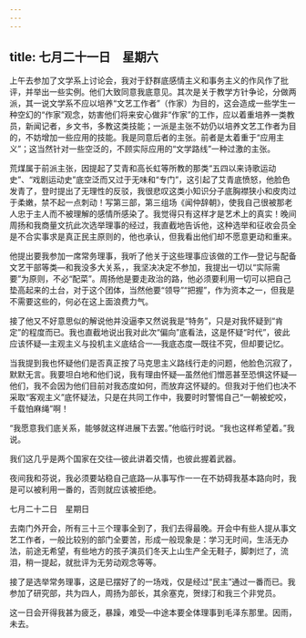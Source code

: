 ```yaml
---
---
---
```

title: 七月二十一日　星期六
---




上午去参加了文学系上讨论会，我对于舒群底感情主义和事务主义的作风作了批评，并举出一些实例。他们大致同意我底意见。其次是关于教学方针争论，分做两派，其一说文学系不应以培养“文艺工作者”（作家）为目的，这会造成一些学生一种空幻的“作家”观念，妨害他们将来安心做非“作家”的工作，应以着重培养一类教员，新闻记者，乡文书，多教这类技能；一派是主张不妨仍以培养文艺工作者为目的，不妨增加一些应用的技能。我是同意后者的主张。前者是太着重于“应用主义”；这当然针对一些空泛的，不顾实际应用的“文学路线”一种过激的主张。

荒煤属于前派主张，因提起了艾青和高长虹等所教的那类“五四以来诗歌运动史”、“戏剧运动史”底空泛而又过于无味和“专门”，这引起了艾青底愤怒，他脸色发青了，登时提出了无理性的反驳，我很悲叹这类小知识分子底胸襟狭小和皮肉过于柔嫩，禁不起一点刺动！写第三部，第三组场《闻仲辞朝》，使我自己很被那老人忠于主人而不被理解的感情所感染了。我觉得只有这样才是艺术上的真实！晚间周扬和我商量文抗此次选举理事的经过，我直截地告诉他，这种选举和征收会员全是不合实事求是真正民主原则的，他也承认，但我看出他们却不愿意更动和重来。

他提出要我参加一席常务理事，我听了他关于这些理事应该做的工作―登记与配备文艺干部等类―和我没多大关系，，我坚决决定不参加，我提出一切以“实际需要”为原则，不必“配菜”。周扬他是要走政治的路，他必须要利用一切可以把自己垫高起来的土台，对于这个团体，当然他要“领导”“把握”，作为资本之一，但我是不需要这些的，何必在这上面浪费力气。

接了他又不好意思似的解说他并没逼李又然说我是“特务”，只是对我怀疑到“肯定”的程度而已。我也直截地说出我对此次“偏向”底看法，这是怀疑“时代”，彼此应该怀疑―主观主义与投机主义底结合一―我底态度―既往不究，但却要记忆。

当我提到我也怀疑他们是否真正按了马克思主义路线行走的问题，他脸色沉寂了，默默无言。我要坦白地和他们说，我有理由怀疑―虽然他们憎恶甚至恐惧这怀疑―他们，我不会因为他们目前对我态度如何，而放弃这怀疑的。但我对于他们也决不采取“客观主义”底怀疑法，只是在共同工作中，我要时时警惕自己“一朝被蛇咬，千载怕麻绳”啊！

“我愿意我们底关系，能够就这样进展下去罢。”他临行时说。“我也这样希望着。”我说。

我们这几乎是两个国家在交往―彼此讲着交情，也彼此握着武器。

夜间我和芬说，我必须要站稳自己底路―从事写作一一在不妨碍我基本路向时，我是可以被利用一番的，否则就应该被拒绝。





七月二十二日　星期日


去南门外开会，所有三十三个理事全到了，我们去得最晚。开会中有些人提从事文艺工作者，一般比较别的部门全要苦，形成一般现象是：学习无时间，生活无办法，前途无希望，有些地方的孩子演员们冬天上山生产全无鞋子，脚刺烂了，流泪，稍一提起，就批评为无劳动观念等等。

接了是选举常务理事，这是已摆好了的一场戏，仅是经过“民主”通过一番而已。我参加了研究部，共为四人，周扬为部长，其余塞克，贺绿汀和我三个非党员。

这一日会开得我甚为疲乏，暴躁，难受―中途本要全体理事到毛泽东那里。因雨，未去。